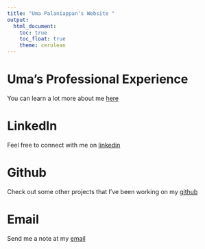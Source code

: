 ```yaml
---
title: "Uma Palaniappan's Website "
output: 
  html_document:
    toc: true
    toc_float: true
    theme: cerulean
---
```


#  Uma's Professional Experience 

You can learn a lot more about me [here](aboutme.html)

# LinkedIn
Feel free to connect with me on [linkedin](https://www.linkedin.com/in/uma-palaniappan/)

# Github
Check out some other projects that I've been working on my [github](https://github.com/unp2000/)

# Email 
Send me a note at my [email](unp2000@cumc.columbia.edu)